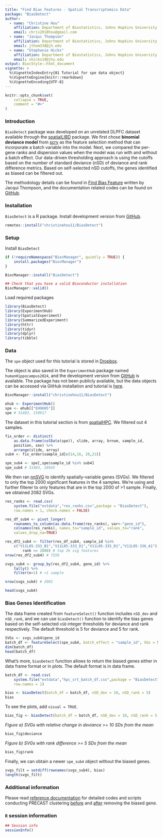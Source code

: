 ```yaml
---
title: "Find Bias Features - Spatial Transcriptomics Data"
package: "BiasDetect"
author:
  - name: "Christine Hou"
    affiliation: Department of Biostatistics, Johns Hopkins University
    email: chris2018hou@gmail.com
  - name: "Jacqui Thompson"
    affiliation: Department of Biostatistics, Johns Hopkins University
    email: jthom338@jh.edu
  - name: "Stephanie Hicks"
    affiliation: Department of Biostatistics, Johns Hopkins University
    email: shicks19@jhu.edu
output: BiocStyle::html_document
vignette: >
  %\VignetteIndexEntry{01 Tutorial for spe data object}
  %\VignetteEngine{knitr::rmarkdown}
  %\VignetteEncoding{UTF-8}
---
```


```r
knitr::opts_chunk$set(
    collapse = TRUE,
    comment = "#>"
)
```

### Introduction

`BiasDetect` package was developed on an unrelated DLPFC dataset available
through the 
[spatialLIBD](https://bmcgenomics.biomedcentral.com/articles/10.1186/s12864-022-08601-w) 
package. We first chose **binomial deviance model** from
[scry](https://genomebiology.biomedcentral.com/articles/10.1186/s13059-019-1861-6) 
as the feature selection method that can incorporate a batch variable into the
model. Next, we compared the per-gene ranks and dispersion values when the
model was run with and without a batch effect. Our data-driven thresholding
approach is using the cutoffs based on the number of standard deviance (nSD) of
deviance and rank difference metrics. Based on self-selected nSD cutoffs, the
genes identified as biased can be filtered out.

The methodology details can be found in 
[Find Bias Feature](https://jac-thom.github.io/findBiasedFeatures/) 
written by Jacqui Thompson, and the documentation related codes can be found on
[GitHub](https://github.com/jac-thom/findBiasedFeatures).

### Installation

`BiasDetect` is a R package. Install development version from
[GitHub](https://christinehou11.github.io/BiasDetect).

```r
remotes::install("christinehou11/BiasDetect")
```

### Setup

Install `BiasDetect`

```r
if (!requireNamespace("BiocManager", quietly = TRUE)) {
    install.packages("BiocManager")
}

BiocManager::install("BiasDetect")

## Check that you have a valid Bioconductor installation
BiocManager::valid()
```

Load required packages

```r
library(BiasDetect)
library(ExperimentHub)
library(SpatialExperiment)
library(SummarizedExperiment)
library(httr)
library(tidyr)
library(dplyr)
library(tibble)
```

### Data

The `spe` object used for this tutorial is stored in
[Dropbox](https://www.dropbox.com/home/biasDetect_vignette?preview=spe.rda). 

The object is also saved in the `ExperimentHub` package named
`humanHippocampus2024`, and the development version from
[GitHub]((https://github.com/christinehou11/humanHippocampus2024)) is
available. The package has not been publicly available, but the data objects
can be accessed via GitHub installation and tutorial is
[here](https://christinehou11.github.io/humanHippocampus2024/).

```r
BiocManager::install("christinehou11/BiasDetect")
```

```r
ehub <- ExperimentHub()
spe <- ehub[["EH9605"]]
spe # 31483, 150917 
```

The dataset in this tutorial section is from
[spatialHPC](https://github.com/LieberInstitute/spatial_hpc). We filtered out 4
samples. 

```r
fix_order <- distinct(
    as.data.frame(colData(spe)), slide, array, brnum, sample_id, 
    position, sex) %>% 
    arrange(slide, array)
sub4 <- fix_order$sample_id[c(14,16, 20,21)]

spe_sub4 <- spe[,spe$sample_id %in% sub4]
spe_sub4 # 31483, 18945
```

We then ran
[nnSVG](https://www.nature.com/articles/s41467-023-39748-z) to identify
spatially-variable genes (SVGs). We filtered to only the top 2000 significant
features in the 4 samples. We're using and further filterer to only features
that are in the top 2000 of >1 sample. Finally, we obtained 2082 SVGs.

```r
res_ranks <- read.csv(
    system.file("extdata","res_ranks.csv",package = "BiasDetect"),
    row.names = 1, check.names = FALSE)

res_df_sub4 <- pivot_longer(
    rownames_to_column(as.data.frame(res_ranks), var<-"gene_id"), 
    colnames(res_ranks), names_to="sample_id", values_to="rank", 
    values_drop_na=TRUE)

res_df2_sub4 <- filter(res_df_sub4, sample_id %in%
    c("V11L05-333_B1","V11L05-333_D1","V11L05-335_D1","V11L05-336_A1"),
        rank <= 2000) # top 2k sig features
nrow(res_df2_sub4) # 7559

svgs_sub4 <- group_by(res_df2_sub4, gene_id) %>% 
    tally() %>% 
    filter(n>1) # >1 sample

nrow(svgs_sub4) # 2082

head(svgs_sub4)
```


### Bias Genes Identification

The data frame created from `featureSelect()` function includes `nSD_dev` and
`nSD_rank`, and we can use `biasDetect()` function to identify the bias genes
based on the self-selected `nSD` integer thresholds for deviance and rank
respectively. The default threshold is 5 for deviance and 5 for rank.

```r
SVGs <- svgs_sub4$gene_id
batch_df <- featureSelect(spe_sub4, batch_effect = "sample_id", VGs = SVGs)
dim(batch_df)
head(batch_df)
```

What's more, `biasDetect` function allows to return the biased genes either in
data frame format or in plots. The default format is in data frame.

```r
batch_df <- read.csv(
    system.file("extdata","hpc_srt_batch_df.csv",package = "BiasDetect"),
    row.names = 1)
```

```r
bias <- biasDetect(batch_df = batch_df, nSD_dev = 10, nSD_rank = 5)
bias
```

To see the plots, add `visual = TRUE`.

```r
bias_fig <- biasDetect(batch_df = batch_df, nSD_dev = 10, nSD_rank = 5, visual = TRUE)
```

*Figure a) SVGs with relative change in deviance >= 10 SDs from the mean*

```r
bias_fig$deviance
```

*Figure b) SVGs with rank difference >= 5 SDs from the mean*

```r
bias_fig$rank
```

Finally, we can obtain a newer `spe_sub4` object without the biased genes.

```r
svgs_filt = setdiff(rownames(svgs_sub4), bias)
length(svgs_filt)
```


### Additional information

Please read 
[reference documentation](https://github.com/jac-thom/findBiasedFeatures) 
for detailed codes and scripts conducting PRECAST clustering
[before](https://github.com/jac-thom/findBiasedFeatures/blob/main/code/02_spatialHPC_PRECAST-svgs.R) 
and 
[after](https://github.com/jac-thom/findBiasedFeatures/blob/main/code/05_spatialHPC_PRECAST-svgs-no-bias.R) 
removing the biased gene.

### `R` session information {.unnumbered}

```r
## Session info
sessionInfo()
```
